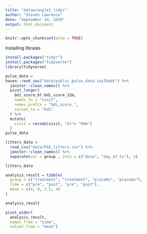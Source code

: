 ```yaml
---
title: "datawrangle1_tidyr"
author: "Steven Lawrence"
date: "September 24, 2019"
output: html_document
---
```


```r
knitr::opts_chunk$set(echo = TRUE)
```

Installing libraies

```r
install.packages("tidyr")
install.packages("tidyverse")
library(tidyverse)

```

```r

pulse_data = 
haven::read_sas("data/public_pulse_data.sas7bdat") %>% 
  janitor::clean_names() %>% 
  pivot_longer(
    bdi_score_bl:bdi_score_12m,
    names_to = "visit",
    names_prefix = "bdi_score_",
    values_to = "bdi"
  ) %>%
  mutate(
    visit = recode(visit, "bl"= "00m")
  )
pulse_data


```
```r
litters_data = 
  read_csv("data/FAS_litters.csv") %>% 
  janitor::clean_names() %>% 
  separate(col = group , into = c("dose", "day_of_tx"), 3)

litters_data
```

```r
analysis_result = tibble(
  group = c("treatment", "treatment", "placebo", "placebo"),
  time = c("pre", "post", "pre", "post"),
  mean = c(4, 8, 3.5, 4)
)

analysis_result

pivot_wider(
  analysis_result, 
  names_from = "time", 
  values_from = "mean")
```

